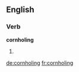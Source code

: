 
==English==

===Verb===
'''cornholing'''

# {{present participle of|cornhole}}

[[de:cornholing]]
[[fr:cornholing]]
